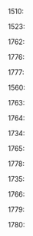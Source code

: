 

1510:{{TrickLin|Light Carrier Nu-Class/}}


1523:{{TrickLin|Light Carrier Nu-Class/Elite}}


1762:{{TrickLin|Light Carrier Nu-Class/Elite II}}


1776:{{TrickLin|Light Carrier Nu-Class/Elite III}}


1777:{{TrickLin|Light Carrier Nu-Class/Elite IV}}


1560:{{TrickLin|Light Carrier Nu-Class/Flagship}}


1763:{{TrickLin|Light Carrier Nu-Class/Flagship II}}


1764:{{TrickLin|Light Carrier Nu-Class/Flagship III}}


1734:{{TrickLin|Light Carrier Nu-Class/Kai Elite}}


1765:{{TrickLin|Light Carrier Nu-Class/Kai Elite II}}


1778:{{TrickLin|Light Carrier Nu-Class/Kai Elite III}}


1735:{{TrickLin|Light Carrier Nu-Class/Kai Flagship}}


1766:{{TrickLin|Light Carrier Nu-Class/Kai Flagship II}}


1779:{{TrickLin|Light Carrier Nu-Class/Kai Flagship III}}


1780:{{TrickLin|Light Carrier Nu-Class/Kai Flagship IV}}